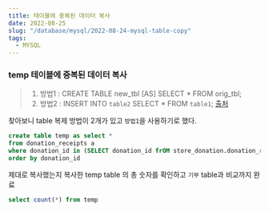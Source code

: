 ```yaml
---
title: 테이블에 중복된 데이터 복사
date: 2022-08-25
slug: "/database/mysql/2022-08-24-mysql-table-copy"
tags:
  - MYSQL
---
```


### temp 테이블에 중복된 데이터 복사

> 1. 방법1 :  CREATE TABLE new_tbl [AS] SELECT * FROM orig_tbl;
> 2. 방법2 :  INSERT INTO `table2` SELECT * FROM `table1`;
[출처](https://stackoverflow.com/questions/7482443/how-to-copy-data-from-one-table-to-another-new-table-in-mysql)

찾아보니 table 복제 방법이 2개가 있고 `방법1`을 사용하기로 했다.

``` sql
create table temp as select *
from donation_receipts a
where donation_id in (SELECT donation_id frOM store_donation.donation_receipts GROUP BY donation_id HAVING count(*) > 1 )
order by donation_id
```
제대로 복사했는지
복사한 temp table 의 총 숫자를 확인하고 `기부` table과 비교까지 완료
``` sql
select count(*) from temp
```